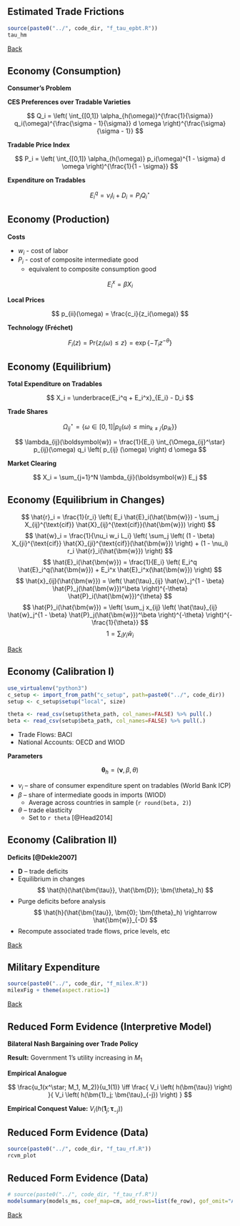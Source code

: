 ## Estimated Trade Frictions {id="epbt_tau"}

```r

source(paste0("../", code_dir, "f_tau_epbt.R"))
tau_hm

```

<a href="#/economy1">Back</a>

## Economy (Consumption) {id="economyA"}

**Consumer's Problem**

\begin{equation*}
\begin{split}
\max & \quad U_i = Q_i^{\nu_i} S_i^{1 - \nu_i} \\
\text{subject to} & \quad P_i Q_i + P_i^s S_i \leq w_i L_i
\end{split}
\end{equation*}

**CES Preferences over Tradable Varieties**

$$
Q_i = \left( \int_{[0,1]} \alpha_{h(\omega)}^{\frac{1}{\sigma}} q_i(\omega)^{\frac{\sigma - 1}{\sigma}} d \omega \right)^{\frac{\sigma}{\sigma - 1}}
$$

**Tradable Price Index**

$$
P_i = \left( \int_{[0,1]} \alpha_{h(\omega)} p_i(\omega)^{1 - \sigma} d \omega \right)^{\frac{1}{1 - \sigma}}
$$

**Expenditure on Tradables**

$$
E_i^q = \nu_i I_i + D_i = P_i Q_i^\star
$$


## Economy (Production)

**Costs**

\begin{equation} \label{eq:c}
c_i = w_i^{1 - \beta} P_i^{\beta}
\end{equation}

- $w_i$ - cost of labor
- $P_i$ - cost of composite intermediate good
  + equivalent to composite consumption good

$$
E_i^x = \beta X_i
$$

**Local Prices**

$$
p_{ii}(\omega) = \frac{c_i}{z_i(\omega)}
$$

**Technology (Fréchet)**

$$
F_i(z) = \text{Pr} \left\{ z_i(\omega) \leq z \right\} = \exp \left\{ - T_i z^{-\theta} \right\}
$$

## Economy (Equilibrium)

**Total Expenditure on Tradables**

$$
X_i = \underbrace{E_i^q + E_i^x}_{E_i} - D_i
$$

**Trade Shares**

$$
\Omega_{ij}^\star = \left\{ \omega \in [0,1] \left. \right\vert p_{ij}(\omega) \leq \min_{k \neq j} \left\{ p_{ik} \right\} \right\}
$$

$$
\lambda_{ij}(\boldsymbol{w}) = \frac{1}{E_i} \int_{\Omega_{ij}^\star} p_{ij}(\omega) q_i \left( p_{ij} (\omega) \right) d \omega
$$

**Market Clearing**

$$
X_i = \sum_{j=1}^N \lambda_{ji}(\boldsymbol{w}) E_j
$$

## Economy (Equilibrium in Changes)

$$
\hat{r}_i = \frac{1}{r_i} \left( E_i \hat{E}_i(\hat{\bm{w}}) - \sum_j X_{ij}^{\text{cif}} \hat{X}_{ij}^{\text{cif}}(\hat{\bm{w}}) \right)
$$
$$
\hat{w}_i = \frac{1}{\nu_i w_i L_i} \left( \sum_j \left( (1 - \beta) X_{ji}^{\text{cif}} \hat{X}_{ji}^{\text{cif}}(\hat{\bm{w}}) \right) + (1 - \nu_i) r_i \hat{r}_i(\hat{\bm{w}}) \right)
$$
$$
\hat{E}_i(\hat{\bm{w}}) = \frac{1}{E_i} \left( E_i^q \hat{E}_i^q(\hat{\bm{w}}) + E_i^x \hat{E}_i^x(\hat{\bm{w}}) \right)
$$
$$
\hat{x}_{ij}(\hat{\bm{w}}) = \left( \hat{\tau}_{ij} \hat{w}_j^{1 - \beta} \hat{P}_j(\hat{\bm{w}})^\beta \right)^{-\theta} \hat{P}_i(\hat{\bm{w}})^{\theta}
$$
$$
\hat{P}_i(\hat{\bm{w}}) = \left( \sum_j x_{ij} \left( \hat{\tau}_{ij} \hat{w}_j^{1 - \beta} \hat{P}_j(\hat{\bm{w}})^\beta \right)^{-\theta} \right)^{-\frac{1}{\theta}}
$$
$$
1 = \sum_i y_i \hat{w}_i
$$

<a href="#/economy1">Back</a>

## Economy (Calibration I) {id="calibration"}

```r

use_virtualenv("python3")
c_setup <- import_from_path("c_setup", path=paste0("../", code_dir))
setup <- c_setup$setup("local", size)

theta <- read_csv(setup$theta_path, col_names=FALSE) %>% pull(.)
beta <- read_csv(setup$beta_path, col_names=FALSE) %>% pull(.)

```

- Trade Flows: BACI
- National Accounts: OECD and WIOD

**Parameters**

$$
\bm{\theta}_h = \left( \bm{\nu}, \beta, \theta \right)
$$

- $\nu_i$ -- share of consumer expenditure spent on tradables (World Bank ICP)
- $\beta$ -- share of intermediate goods in imports (WIOD)
	+ Average across countries in sample (`r round(beta, 2)`)
- $\theta$ -- trade elasticity
	+ Set to `r theta` [@Head2014]

## Economy (Calibration II)

**Deficits [@Dekle2007]**

- $\bm{D}$ -- trade deficits
- Equilibrium in changes
$$
\hat{h}(\hat{\bm{\tau}}, \hat{\bm{D}}; \bm{\theta}_h)
$$
- Purge deficits before analysis
$$
\hat{h}(\hat{\bm{\tau}}, \bm{0}; \bm{\theta}_h) \rightarrow \hat{\bm{w}}_{-D}
$$
- Recompute associated trade flows, price levels, etc

<a href="#/economy1">Back</a>

## Military Expenditure {id="milex"}

```r

source(paste0("../", code_dir, "f_milex.R"))
milexFig + theme(aspect.ratio=1)

```

<a href="#/cipe_data">Back</a>

## Reduced Form Evidence (Interpretive Model) {id="rf1"}

**Bilateral Nash Bargaining over Trade Policy**

\begin{equation}
\begin{split}
x^\star \in \argmax_x & \quad \left( u_1(x) - w_1(M_1 / M_2) \right) \left( u_2(x) - w_2(M_2 / M_1) \right) \\
\text{subject to} & \quad u_1(x) \geq w_1(M_1 / M_2) \\
& \quad u_2(x) \geq w_2(M_2 / M_1) .
\end{split}
\end{equation}

**Result:** Government 1's utility increasing in $M_1$

**Empirical Analogue**

$$
\frac{u_1(x^\star; M_1, M_2)}{u_1(1)} \iff \frac{ V_i \left( h(\bm{\tau}) \right) }{ V_i \left( h(\bm{1}_j; \bm{\tau}_{-j}) \right) }
$$

**Empirical Conquest Value:** $V_i \left( h(\bm{1}_j; \bm{\tau}_{-j}) \right)$

## Reduced Form Evidence (Data)

```r

source(paste0("../", code_dir, "f_tau_rf.R"))
rcvm_plot

```

## Reduced Form Evidence (Data)

```r

# source(paste0("../", code_dir, "f_tau_rf.R"))
modelsummary(models_ms, coef_map=cm, add_rows=list(fe_row), gof_omit="AIC|BIC|Log.Lik", title="Inverse Conquest Values and Military Capability Ratios", stars=TRUE)

```

<a href="#/cipe_data">Back</a>
